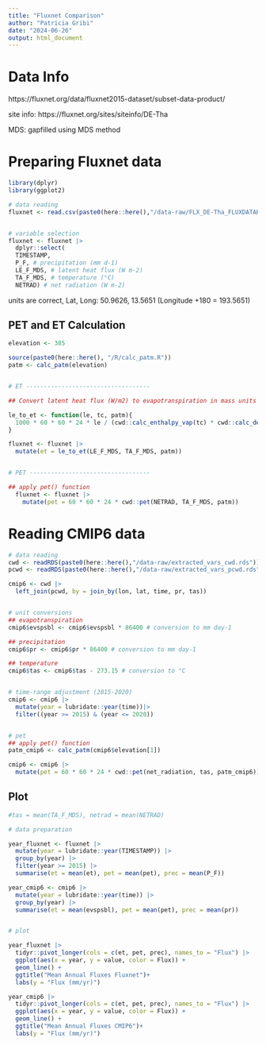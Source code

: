 ```yaml
---
title: "Fluxnet Comparison"
author: "Patricia Gribi"
date: "2024-06-26"
output: html_document
---
```


# Data Info

https://fluxnet.org/data/fluxnet2015-dataset/subset-data-product/

site info: https://fluxnet.org/sites/siteinfo/DE-Tha 

MDS: gapfilled using MDS method


# Preparing Fluxnet data

```r

library(dplyr)
library(ggplot2)

# data reading
fluxnet <- read.csv(paste0(here::here(),"/data-raw/FLX_DE-Tha_FLUXDATAKIT_FULLSET_DD_1996_2020_2-3.csv"), header=TRUE)


# variable selection
fluxnet <- fluxnet |>
  dplyr::select(
  TIMESTAMP,
  P_F, # precipitation (mm d-1)
  LE_F_MDS, # latent heat flux (W m-2)
  TA_F_MDS, # temperature (°C)
  NETRAD) # net radiation (W m-2)

```

units are correct, Lat, Long:	50.9626, 13.5651 (Longitude +180 = 193.5651)


## PET and ET Calculation


```r

elevation <- 385

source(paste0(here::here(), "/R/calc_patm.R"))
patm <- calc_patm(elevation)


# ET -----------------------------------

## Convert latent heat flux (W/m2) to evapotranspiration in mass units (mm/d).

le_to_et <- function(le, tc, patm){
  1000 * 60 * 60 * 24 * le / (cwd::calc_enthalpy_vap(tc) * cwd::calc_density_h2o(tc, patm)) # warum * 1000?
}

fluxnet <- fluxnet |>
  mutate(et = le_to_et(LE_F_MDS, TA_F_MDS, patm))


# PET ----------------------------------

## apply pet() function
  fluxnet <- fluxnet |>
    mutate(pet = 60 * 60 * 24 * cwd::pet(NETRAD, TA_F_MDS, patm))

```


# Reading CMIP6 data

```r

# data reading
cwd <- readRDS(paste0(here::here(),"/data-raw/extracted_vars_cwd.rds"))
pcwd <- readRDS(paste0(here::here(),"/data-raw/extracted_vars_pcwd.rds"))

cmip6 <- cwd |>
  left_join(pcwd, by = join_by(lon, lat, time, pr, tas))


# unit conversions
## evapotranspiration
cmip6$evspsbl <- cmip6$evspsbl * 86400 # conversion to mm day-1

## precipitation
cmip6$pr <- cmip6$pr * 86400 # conversion to mm day-1

## temperature
cmip6$tas <- cmip6$tas - 273.15 # conversion to °C


# time-range adjustment (2015-2020)
cmip6 <- cmip6 |>
  mutate(year = lubridate::year(time))|>
  filter((year >= 2015) & (year <= 2020))


# pet
## apply pet() function
patm_cmip6 <- calc_patm(cmip6$elevation[1])

cmip6 <- cmip6 |>
  mutate(pet = 60 * 60 * 24 * cwd::pet(net_radiation, tas, patm_cmip6))


```


## Plot 


```r
#tas = mean(TA_F_MDS), netrad = mean(NETRAD)

# data preparation

year_fluxnet <- fluxnet |>
  mutate(year = lubridate::year(TIMESTAMP)) |>
  group_by(year) |>
  filter(year >= 2015) |> 
  summarise(et = mean(et), pet = mean(pet), prec = mean(P_F))

year_cmip6 <- cmip6 |>
  mutate(year = lubridate::year(time)) |>
  group_by(year) |>
  summarise(et = mean(evspsbl), pet = mean(pet), prec = mean(pr))


# plot

year_fluxnet |>
  tidyr::pivot_longer(cols = c(et, pet, prec), names_to = "Flux") |> 
  ggplot(aes(x = year, y = value, color = Flux)) +
  geom_line() +
  ggtitle("Mean Annual Fluxes Fluxnet")+
  labs(y = "Flux (mm/yr)")

year_cmip6 |>
  tidyr::pivot_longer(cols = c(et, pet, prec), names_to = "Flux") |> 
  ggplot(aes(x = year, y = value, color = Flux)) +
  geom_line() +
  ggtitle("Mean Annual Fluxes CMIP6")+
  labs(y = "Flux (mm/yr)")




```


